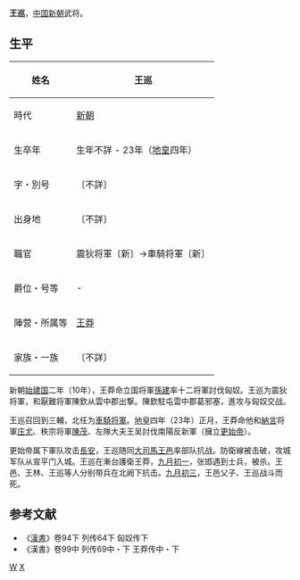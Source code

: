 '''王巡'''{{BD|？||23年||catIdx=W王}}，[[中国|中国]][[新朝|新朝]]武将。
== 生平 ==
{| class="wikitable" style="float:right; font-size:smaller"
|-
! 姓名
| 王巡
|-
! 時代
| [[新朝|新朝]]
|-
! 生卒年
| 生年不詳 - 23年（[[地皇_(王莽)|地皇]]四年）
|-
! 字・別号
| 〔不詳〕
|-
! 出身地
| 〔不詳〕
|-
! 職官
| 震狄将軍〔新〕→車騎将軍〔新〕
|-
! 爵位・号等
| - 
|-
! 陣营・所属等
| [[王莽|王莽]] 
|-
! 家族・一族
| 〔不詳〕
|}
新朝[[始建国|始建国]]二年（10年），王莽命立国将軍[[孫建|孫建]]率十二将軍討伐匈奴。王巡为震狄将軍，和厭難将軍陳欽从雲中郡出撃。陳欽駐屯雲中郡葛邪塞，進攻与匈奴交战。

王巡召回到三輔，北任为[[車騎将軍|車騎将軍]]。[[地皇_(王莽)|地皇]]四年（23年）正月，王莽命他和[[大司農|納言]]将軍[[庄尤|庄尤]]、秩宗将軍[[陳茂|陳茂]]、左隊大夫王吴討伐南陽反新軍（擁立[[更始帝|更始帝]]）。

更始帝属下軍队攻击[[長安|長安]]，王巡随同[[大司馬|大司馬]][[王邑|王邑]]率部队抗战。防衛線被击破，攻城军队从宣平门入城。王巡在漸台護衛王莽，[[九月初一|九月初一]]，张邯遇到士兵，被杀。王邑、王林、王巡等人分别带兵在北阙下抗击。[[九月初三|九月初三]]，王邑父子、王巡战斗而死。
==参考文献==
*《[[漢書|漢書]]》卷94下 列传64下 匈奴传下
*《漢書》卷99中 列传69中・下 王莽传中・下 
[[Category:新朝官员|W]]
[[Category:王姓|X]]